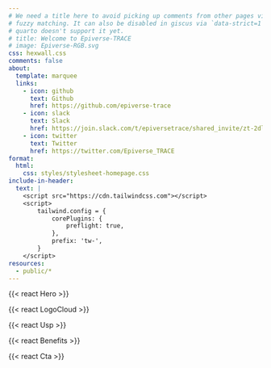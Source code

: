 ```yaml
---
# We need a title here to avoid picking up comments from other pages via GitHub
# fuzzy matching. It can also be disabled in giscus via `data-strict=1` but
# quarto doesn't support it yet.
# title: Welcome to Epiverse-TRACE
# image: Epiverse-RGB.svg
css: hexwall.css
comments: false
about:
  template: marquee
  links:
    - icon: github
      text: Github
      href: https://github.com/epiverse-trace
    - icon: slack
      text: Slack
      href: https://join.slack.com/t/epiversetrace/shared_invite/zt-2dl52uahe-vH1AtHgYUV_IptVk84Tzrw
    - icon: twitter
      text: Twitter
      href: https://twitter.com/Epiverse_TRACE
format: 
  html:
    css: styles/stylesheet-homepage.css
include-in-header:
  text: |
    <script src="https://cdn.tailwindcss.com"></script>
    <script>
        tailwind.config = {
            corePlugins: {
                preflight: true,
            },
            prefix: 'tw-',
        }
    </script>
resources: 
  - public/*
---
```


<!-- markdownlint-disable MD041 -->
{{< react Hero >}}
<!-- markdownlint-enable MD041 -->

{{< react LogoCloud >}}

{{< react Usp >}}

{{< react Benefits >}}

{{< react Cta >}}

<!-- 
Our aim is to help change how analytics are used in the global infectious disease response, moving towards integrated, generalisable and scalable community-driven software.

## Roadmap

![ ](task_pipeline-minimal.svg){fig-alt='A typical epidemiological pipeline presented as a flowchart. Each box corresponds to a specific task (e.g., "reconstruct transmission chains", or "estimate severity"). The tasks are split into three categories based on the position in the data pipeline: early tasks, middle tasks and late tasks.'}

## Epiverse-TRACE packages

These are built on methods and analysis that have informed epidemic response to infections including cholera, COVID, dengue, diphtheria, Ebola, influenza, and Zika.

::: {.gradient-rectangle}

[Early tasks]{.task}

[Middle tasks]{.task}

[Late tasks]{.task}

:::

::: {.hex-container}

```r
file.path("_data", "epiverse_pkgs.csv") |>
  read.csv() |>
  as.list() |>
  purrr::transpose() |>
  purrr::map_chr(~ knitr::knit_expand(file = "_templates/hexwall_element.Rmd",
                                      pkgname = .x$pkgname,
                                      description = .x$description)) |>
  cat(sep = "\n")
```

:::

You want to get involved? Read more about the different ways you can contribute in the [dedicated section](get-involved.qmd)! -->
